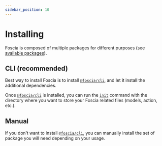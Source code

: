 ```yaml
---
sidebar_position: 10
---
```



# Installing

Foscia is composed of multiple packages for different purposes (see
[available packages](/docs/about#available-packages)).

## CLI (recommended)

Best way to install Foscia is to install
[`@foscia/cli`](/docs/digging-deeper/usages/cli),
and let it install the additional dependencies.

<ShellCommand command="add dev @foscia/cli" />

Once [`@foscia/cli`](/docs/digging-deeper/usages/cli) is installed, you can run
the [`init`](/docs/digging-deeper/usages/cli#init-path) command with the
directory where you want to store your Foscia related files
(models, action, etc.).

<ShellCommand command="foscia init" />

## Manual

If you don't want to install [`@foscia/cli`](/docs/digging-deeper/usages/cli),
you can manually install the set of package you will need depending on your
usage.

<Tabs groupId="usage">
  <TabItem value="jsonapi" label="JSON:API" default>
    <ShellCommand command="add @foscia/core @foscia/http @foscia/jsonapi" />
  </TabItem>
  <TabItem value="rest" label="REST">
    <ShellCommand command="add @foscia/core @foscia/http @foscia/rest" />
  </TabItem>
  <TabItem value="http" label="HTTP Client">
    <ShellCommand command="add @foscia/core @foscia/http" />
  </TabItem>
</Tabs>
